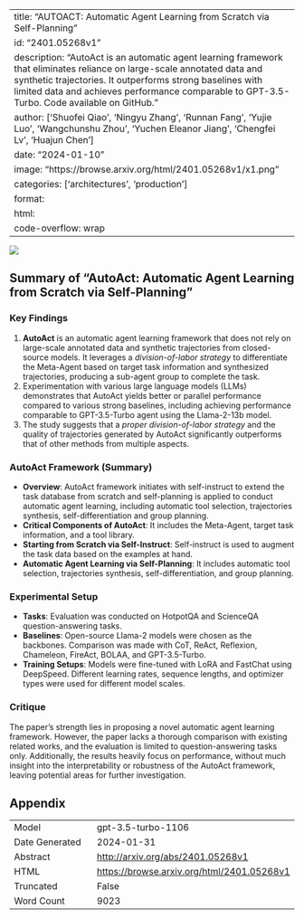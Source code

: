 
---
title: "AUTOACT: Automatic Agent Learning from Scratch via Self-Planning"
id: "2401.05268v1"
description: "AutoAct is an automatic agent learning framework that eliminates reliance on large-scale annotated data and synthetic trajectories. It outperforms strong baselines with limited data and achieves performance comparable to GPT-3.5-Turbo. Code available on GitHub."
author: ['Shuofei Qiao', 'Ningyu Zhang', 'Runnan Fang', 'Yujie Luo', 'Wangchunshu Zhou', 'Yuchen Eleanor Jiang', 'Chengfei Lv', 'Huajun Chen']
date: "2024-01-10"
image: "https://browse.arxiv.org/html/2401.05268v1/x1.png"
categories: ['architectures', 'production']
format:
  html:
    code-overflow: wrap
---

![](https://browse.arxiv.org/html/2401.05268v1/x1.png)

## Summary of "AutoAct: Automatic Agent Learning from Scratch via Self-Planning"

### Key Findings
1. **AutoAct** is an automatic agent learning framework that does not rely on large-scale annotated data and synthetic trajectories from closed-source models. It leverages a *division-of-labor strategy* to differentiate the Meta-Agent based on target task information and synthesized trajectories, producing a sub-agent group to complete the task. 
2. Experimentation with various large language models (LLMs) demonstrates that AutoAct yields better or parallel performance compared to various strong baselines, including achieving performance comparable to GPT-3.5-Turbo agent using the Llama-2-13b model.
3. The study suggests that a *proper division-of-labor strategy* and the quality of trajectories generated by AutoAct significantly outperforms that of other methods from multiple aspects.

### AutoAct Framework (Summary)
- **Overview**: AutoAct framework initiates with self-instruct to extend the task database from scratch and self-planning is applied to conduct automatic agent learning, including automatic tool selection, trajectories synthesis, self-differentiation and group planning.
- **Critical Components of AutoAct**: It includes the Meta-Agent, target task information, and a tool library.
- **Starting from Scratch via Self-Instruct**: Self-instruct is used to augment the task data based on the examples at hand.
- **Automatic Agent Learning via Self-Planning**: It includes automatic tool selection, trajectories synthesis, self-differentiation, and group planning.

### Experimental Setup
- **Tasks**: Evaluation was conducted on HotpotQA and ScienceQA question-answering tasks.
- **Baselines**: Open-source Llama-2 models were chosen as the backbones. Comparison was made with CoT, ReAct, Reflexion, Chameleon, FireAct, BOLAA, and GPT-3.5-Turbo.
- **Training Setups**: Models were fine-tuned with LoRA and FastChat using DeepSpeed. Different learning rates, sequence lengths, and optimizer types were used for different model scales.

### Critique
The paper's strength lies in proposing a novel automatic agent learning framework. However, the paper lacks a thorough comparison with existing related works, and the evaluation is limited to question-answering tasks only. Additionally, the results heavily focus on performance, without much insight into the interpretability or robustness of the AutoAct framework, leaving potential areas for further investigation.

## Appendix

|          |          |
|----------|----------|
| Model     | gpt-3.5-turbo-1106       |
| Date Generated     | 2024-01-31       |
| Abstract | [http://arxiv.org/abs/2401.05268v1](http://arxiv.org/abs/2401.05268v1)        |
| HTML     | [https://browse.arxiv.org/html/2401.05268v1](https://browse.arxiv.org/html/2401.05268v1)       |
| Truncated       | False       |
| Word Count       | 9023       |